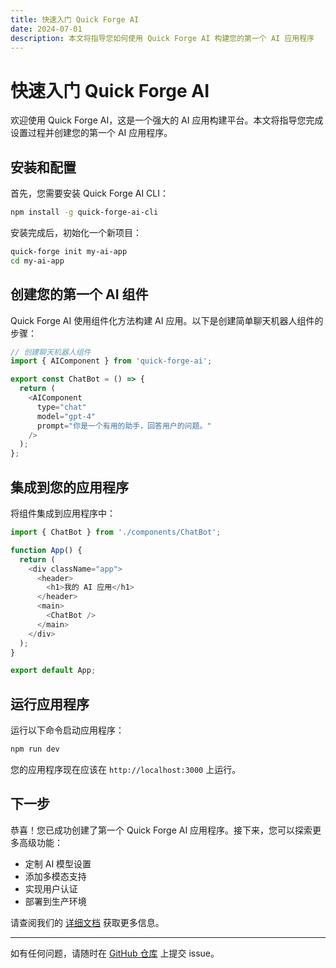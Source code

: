 ```yaml
---
title: 快速入门 Quick Forge AI
date: 2024-07-01
description: 本文将指导您如何使用 Quick Forge AI 构建您的第一个 AI 应用程序
---
```


# 快速入门 Quick Forge AI

欢迎使用 Quick Forge AI，这是一个强大的 AI 应用构建平台。本文将指导您完成设置过程并创建您的第一个 AI 应用程序。

## 安装和配置

首先，您需要安装 Quick Forge AI CLI：

```bash
npm install -g quick-forge-ai-cli
```

安装完成后，初始化一个新项目：

```bash
quick-forge init my-ai-app
cd my-ai-app
```

## 创建您的第一个 AI 组件

Quick Forge AI 使用组件化方法构建 AI 应用。以下是创建简单聊天机器人组件的步骤：

```javascript
// 创建聊天机器人组件
import { AIComponent } from 'quick-forge-ai';

export const ChatBot = () => {
  return (
    <AIComponent
      type="chat"
      model="gpt-4"
      prompt="你是一个有用的助手，回答用户的问题。"
    />
  );
};
```

## 集成到您的应用程序

将组件集成到应用程序中：

```javascript
import { ChatBot } from './components/ChatBot';

function App() {
  return (
    <div className="app">
      <header>
        <h1>我的 AI 应用</h1>
      </header>
      <main>
        <ChatBot />
      </main>
    </div>
  );
}

export default App;
```

## 运行应用程序

运行以下命令启动应用程序：

```bash
npm run dev
```

您的应用程序现在应该在 `http://localhost:3000` 上运行。

## 下一步

恭喜！您已成功创建了第一个 Quick Forge AI 应用程序。接下来，您可以探索更多高级功能：

- 定制 AI 模型设置
- 添加多模态支持
- 实现用户认证
- 部署到生产环境

请查阅我们的 [详细文档](/docs) 获取更多信息。

---

如有任何问题，请随时在 [GitHub 仓库](https://github.com/telepace/quick-forge-ai) 上提交 issue。 